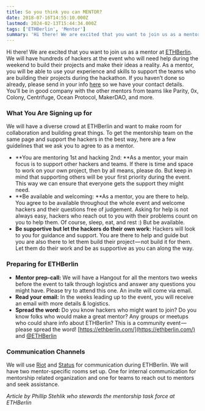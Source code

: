 ```yaml
---
title: So you think you can MENTOR?
date: 2018-07-16T14:55:10.000Z
lastmod: 2024-02-13T15:44:34.000Z
tags: ['ETHBerlin', 'Mentor']
summary: 'Hi there! We are excited that you want to join us as a mentor at ETHBerlin. We will have hundreds of hackers at the event who will need…'
---
```


Hi there! We are excited that you want to join us as a mentor at [ETHBerlin](https://ethberlin.com/). We will have hundreds of hackers at the event who will need help during the weekend to build their projects and make their ideas a reality. As a mentor, you will be able to use your experience and skills to support the teams who are building their projects during the hackathon. If you haven’t done so already, please send in your info [here](https://ethberlin.com/mentor-application/) so we have your contact details. You’ll be in good company with the other mentors from teams like Parity, 0x, Colony, Centrifuge, Ocean Protocol, MakerDAO, and more.

### What You Are Signing up for

We will have a diverse crowd at ETHBerlin and want to make room for collaboration and building great things. To get the mentorship team on the same page and support the hackers in the best way, here are a few guidelines that we ask you to agree to as a mentor.

- **You are mentoring 1st and hacking 2nd: **As a mentor, your main focus is to support other hackers and teams. If there is time and space to work on your own project, then by all means, please do. But keep in mind that supporting others will be your first priority during the event. This way we can ensure that everyone gets the support they might need.
- **Be available and welcoming: **As a mentor, you are there to help. You agree to be available throughout the whole event and welcome hackers and their questions free of judgement. Asking for help is not always easy, hackers who reach out to you with their problems count on you to help them. Of course, sleep, eat, and rest :) But be available.
- **Be supportive but let the hackers do their own work:** Hackers will look to you for guidance and support. You are there to help and guide but you are also there to let them build their project — not build it for them. Let them do their work and be as supportive as you can along the way.

### Preparing for ETHBerlin

- **Mentor prep-call:** We will have a Hangout for all the mentors two weeks before the event to talk through logistics and answer any questions you might have. Please try to attend this one. An invite will come via email.
- **Read your email:** In the weeks leading up to the event, you will receive an email with more details & logistics.
- **Spread the word:** Do you know hackers who might want to join? Do you know folks who would make a great mentor? Any groups or meetups who could share info about ETHBerlin? This is a community event — please spread the word! [https://ethberlin.com/](https://ethberlin.com/) and [@ETHBerlin](https://twitter.com/ethberlin)

### Communication Channels

We will use [Riot](https://about.riot.im/) and [Status](https://status.im/) for communication during ETHBerlin. We will have two mentor-specific rooms set up. One for internal communication for mentorship related organization and one for teams to reach out to mentors and seek assistance.

_Article by Phillip Stehlik who stewards the mentorship task force at ETHBerlin_
